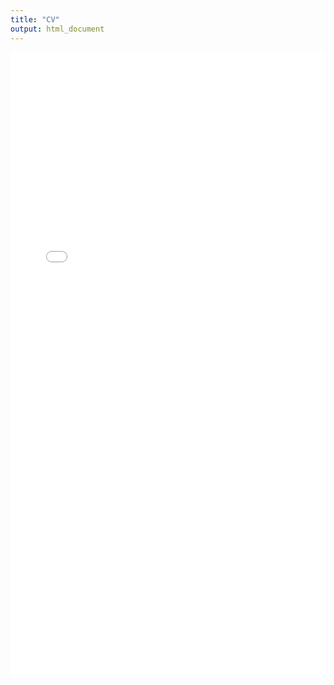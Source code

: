 ```yaml
---
title: "CV"
output: html_document
---
```



![](./Macanovic_CV_dec_2021.pdf){width=100% height=1000}